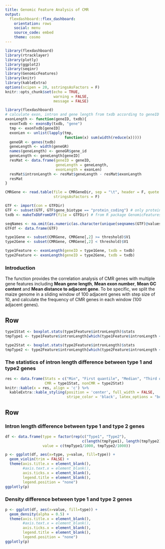 ```yaml
---
title: Genomic Feature Analysis of CMR
output:
  flexdashboard::flex_dashboard:
    orientation: rows
    social: menu
    source_code: embed
    theme: cosmo
---
```


```r
library(flexdashboard)
library(rtracklayer)
library(plotly)
library(ggplot2)
library(seqinr)
library(GenomicFeatures)
library(knitr)
library(kableExtra)
options(scipen = 20, sstringsAsFactors = F)
knitr::opts_chunk$set(echo = TRUE,
                      warning = FALSE,
                      message = FALSE)
```


```r
library(flexdashboard)
# calculate exon, intron and gene length from txdb according to geneID
exonLength <- function(geneID, txdb){
  exonTxdb <- exonsBy(txdb, "gene")
  tmp <- exonTxdb[geneID]
  exonLen <- unlist(lapply(tmp,
                           function(x) sum(width(reduce(x)))))
  geneGR <- genes(txdb)
  geneLength <- width(geneGR)
  names(geneLength) <- geneGR$gene_id
  geneLength <- geneLength[geneID]
  resMat <- data.frame(geneID = geneID,
                       geneLength = geneLength,
                       exonLength = exonLen)
  resMat$intronLength <- resMat$geneLength - resMat$exonLength
  resMat
}

CMRGene <- read.table(file = CMRGeneDir, sep = "\t", header = F, quote = '',
                      stringsAsFactors = F)

GTF <- import(con = GTFDir)
GTF <- subset(GTF, GTF$gene_biotype == "protein_coding") # only protein coding gene are used for downstream analysis
txdb <- makeTxDbFromGFF(file = GTFDir) # from R package GenomicFeatures

seqNames <- na.omit(as.numeric(as.character(unique(seqnames(GTF)@values))))
GTFdf <- data.frame(GTF)

type1Gene <- subset(CMRGene, CMRGene[,2] >= threshold)$V1
type2Gene <- subset(CMRGene, CMRGene[,2] < threshold)$V1

type1Feature <- exonLength(geneID = type1Gene, txdb = txdb)
type2Feature <- exonLength(geneID = type2Gene, txdb = txdb)
```

### Introduction
The function provides the correlation analysis of CMR genes with multiple gene features including **Mean gene length**, **Mean exon number**, **Mean GC content** and **Mean distance to adjacent gene**. To be specific, we split the maize genome in a sliding window of 100 adjacent genes with step size of 10, and calculate the frequency of CMR genes in each window (100 adjacent genes).

Row {data-width=100}
---------------------------------------------------------------

```r
type1Stat <- boxplot.stats(type1Feature$intronLength)$stats
tmpType1 <- type1Feature$intronLength[which(type1Feature$intronLength <= type1Stat[5])]

type2Stat <- boxplot.stats(type2Feature$intronLength)$stats
tmpType2 <- type2Feature$intronLength[which(type2Feature$intronLength <= type2Stat[5])]
```

### The statistics of intron length difference between type 1 and type2 genes
```r
res <- data.frame(Stats = c("Min", "First quantile", "Median", "Third quantile", "Max"),
                  CMR = type1Stat, nonCMR = type2Stat)
knitr::kable(x = res, align = 'c') %>%
  kableExtra::kable_styling(position = 'center', full_width = FALSE,
                            stripe_color = 'black', latex_options = "bordered")
```



Row {data-width=200}
---------------------------------------------------------------

### Intron length difference between type 1 and type 2 genes
```r
df <- data.frame(type = factor(rep(c("Type1", "Type2"),
                                   c(length(tmpType1), length(tmpType2)))),
                 value = c(tmpType1/1000, tmpType2/1000))

p <- ggplot(df, aes(x=type, y=value, fill=type)) +
  geom_violin(trim = FALSE) +
  theme(axis.title.x = element_blank(),
        #axis.text.x = element_blank(),
        axis.ticks.x = element_blank(),
        legend.title = element_blank(),
        legend.position = "none")
ggplotly(p)
```


### Density difference between type 1 and type 2 genes
```r
p <- ggplot(df, aes(x=value, fill=type)) +
  geom_density(alpha = 0.5) +
  theme(axis.title.x = element_blank(),
        #axis.text.x = element_blank(),
        axis.ticks.x = element_blank(),
        legend.title = element_blank(),
        legend.position = "none")
ggplotly(p)
```
